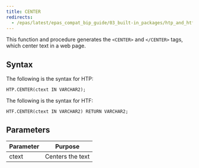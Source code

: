 ```yaml
---
title: CENTER
redirects:
  - /epas/latest/epas_compat_bip_guide/03_built-in_packages/htp_and_htf/center/ #generated for docs/epas/reorg-role-use-case-mode
---
```


This function and procedure generates the `<CENTER>` and `</CENTER>` tags, which center text in a web page.

## Syntax 

The following is the syntax for HTP:

```
HTP.CENTER(ctext IN VARCHAR2);
```

The following is the syntax for HTF:

```
HTF.CENTER(ctext IN VARCHAR2) RETURN VARCHAR2;
```

## Parameters 

| Parameter | Purpose  |
| --------- | -------- |
| ctext | Centers the text |
